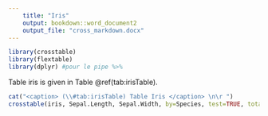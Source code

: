 ```yaml
---
    title: "Iris"
    output: bookdown::word_document2
    output_file: "cross_markdown.docx"
---
```



```r
library(crosstable)
library(flextable)
library(dplyr) #pour le pipe %>% 
```

Table iris is given in Table \@ref(tab:irisTable).

```r
cat("<caption> (\\#tab:irisTable) Table Iris </caption> \n\r ")
crosstable(iris, Sepal.Length, Sepal.Width, by=Species, test=TRUE, total="column") %>% as_flextable
```